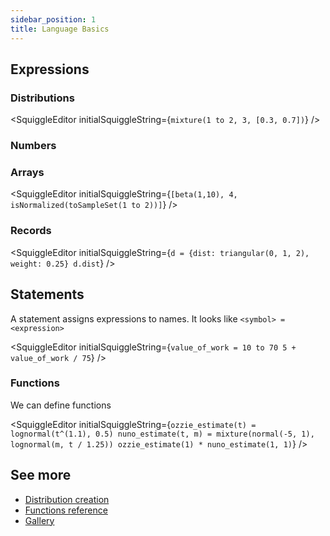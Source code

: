 ```yaml
---
sidebar_position: 1
title: Language Basics
---
```



## Expressions

### Distributions

<SquiggleEditor initialSquiggleString={`mixture(1 to 2, 3, [0.3, 0.7])`} />

### Numbers

<SquiggleEditor initialSquiggleString="4.32" />

### Arrays

<SquiggleEditor
  initialSquiggleString={`[beta(1,10), 4, isNormalized(toSampleSet(1 to 2))]`}
/>

### Records

<SquiggleEditor
  initialSquiggleString={`d = {dist: triangular(0, 1, 2), weight: 0.25}
d.dist`}
/>

## Statements

A statement assigns expressions to names. It looks like `<symbol> = <expression>`

<SquiggleEditor
  initialSquiggleString={`value_of_work = 10 to 70
5 + value_of_work / 75`}
/>

### Functions

We can define functions

<SquiggleEditor
  initialSquiggleString={`ozzie_estimate(t) = lognormal(t^(1.1), 0.5)
nuno_estimate(t, m) = mixture(normal(-5, 1), lognormal(m, t / 1.25))
ozzie_estimate(1) * nuno_estimate(1, 1)`}
/>

## See more

- [Distribution creation](./../Distributions)
- [Functions reference](./../Functions)
- [Gallery](./../../Discussions/Gallery)
